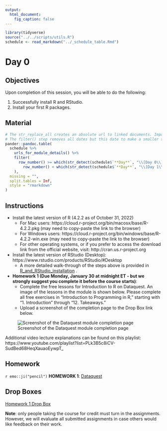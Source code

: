 ```yaml
---
output:
  html_document:
    fig_caption: false
---
```


```r
library(tidyverse)
source("../../scripts/utils.R")
schedule <- read_markdown("../_schedule_table.Rmd")
```

# Day 0

## Objectives

Upon completion of this session, you will be able to do the following:

1. Successfully install R and RStudio.
2. Install your first R packages.

## Material

```r
# The str_replace_all creates an absolute url to linked documents. Important because there are word and pdf rendered versions of the syllabus.
# The filter() step removes all dates but this date to make a smaller table.
pander::pandoc.table(
  schedule %>%
    urls_for_module_details() %>%
    filter(
      row_number() >= which(str_detect(schedule$`**Day**`, "\\[Day 0\\]")) &
        row_number() < which(str_detect(schedule$`**Day**`, "\\[Day 1\\]"))
    ),
  missing = "",
  split.tables = Inf,
  style = "rmarkdown"
)
``` 


## Instructions

- Install the latest version of R (4.2.2 as of October 31, 2022)
  - For Mac users: https://cloud.r-project.org/bin/macosx/base/R-4.2.2.pkg (may need to copy-paste the link to the browser)
  - For Windows users: https://cloud.r-project.org/bin/windows/base/R-4.2.2-win.exe (may need to copy-paste the link to the browser)
  - For other operating systems, or if you prefer to access the download link from the official website, visit: http://cran.us.r-project.org

- Install the latest version of RStudio (Desktop): https://www.rstudio.com/products/RStudio/#Desktop
  - A more detailed walk-through of the steps above is provided in [R_and_RStudio_installation](../../modules/Setup/R_and_RStudio_installation.html)    .

- **Homework 1 (Due Monday, January 30 at midnight ET - but we strongly suggest you complete it before the course starts)**: 
  - Complete the free lessons for Introduction to R on Dataquest. An image of the lessons in the module is shown below. Please complete all free exercises in "Introduction to Programming in R," starting with "1. Introduction" through "12. Takeaways."
  - Upload a screenshot of the completion page to the Drop Box link below.
    
![Screenshot of the Dataquest module completion page](../images/dataquest.jpg)    
    
Additional video lecture explanations can be found on this playlist: https://www.youtube.com/playlist?list=PLk3B5c8iCV-SudBed68HeqXauaoEywpT_


## Homework

`r emo::ji("pencil")` **HOMEWORK 1**: [Dataquest](https://app.dataquest.io/login?target-url=%2Fm%2F499%2Fintroduction-to-programming-in-r) 


## Drop Boxes

[Homework 1 Drop Box](https://courseplus.jhu.edu/core/index.cfm/go/db:main/coID/17889/)

**Note**: only people taking the course for credit must turn in the assignments. However, we will evaluate all submitted assignments in case others would like feedback on their work.

